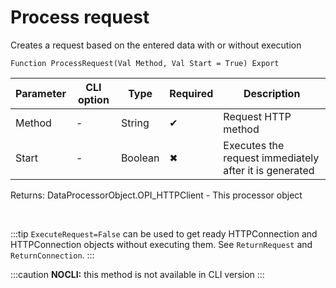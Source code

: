 ﻿---
sidebar_position: 1
description:  Creates a request based on the entered data with or without executionСтраницы
keywords: [1C, 1С, 1С:Enterprise, 1С:Enterprise 8.3, API, Integration, Services, Exchange, OneScript, CLI, HTTP-client]
---


# Process request 
 Creates a request based on the entered data with or without execution



`Function ProcessRequest(Val Method, Val Start = True) Export`

  | Parameter | CLI option | Type | Required | Description |
  |-|-|-|-|-|
  | Method | - | String | &#x2714; | Request HTTP method |
  | Start | - | Boolean | &#x2716; | Executes the request immediately after it is generated |

  
  Returns:  DataProcessorObject.OPI_HTTPClient - This processor object

<br/>

:::tip
`ExecuteRequest=False` can be used to get ready HTTPConnection and HTTPConnection objects without executing them. See `ReturnRequest` and `ReturnConnection`.
:::

:::caution
**NOCLI:** this method is not available in CLI version
:::
<br/>



```bsl title="1C:Enterprise/OneScript code example"

```
 




